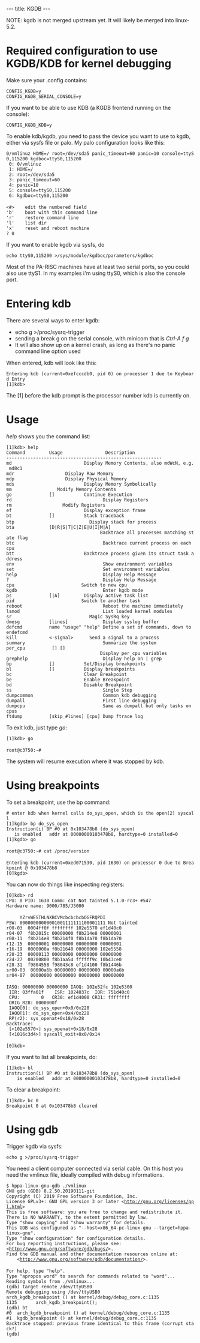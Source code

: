 ---
title: KGDB
---

NOTE: kgdb is not merged upstream yet. It will likely be merged into linux-5.2.

= Required configuration to use KGDB/KDB for kernel debugging =
Make sure your .config contains:

 CONFIG_KGDB=y
 CONFIG_KGDB_SERIAL_CONSOLE=y

If you want to be able to use KDB (a KGDB frontend running on the console):

 CONFIG_KGDB_KDB=y

To enable kdb/kgdb, you need to pass the device you want to use to kgdb, either via sysfs file or palo. My palo configuration looks like this:

 0/vmlinuz HOME=/ root=/dev/sda5 panic_timeout=60 panic=10 console=ttyS0,115200 kgdboc=ttyS0,115200
  0: 0/vmlinuz
  1: HOME=/
  2: root=/dev/sda5
  3: panic_timeout=60
  4: panic=10
  5: console=ttyS0,115200
  6: kgdboc=ttyS0,115200
 
 <#>    edit the numbered field
 'b'    boot with this command line
 'r'    restore command line
 'l'    list dir
 'x'    reset and reboot machine
 ? 0

If you want to enable kgdb via sysfs, do

 echo ttyS0,115200 >/sys/module/kgdboc/parameters/kgdboc

Most of the PA-RISC machines have at least two serial ports, so you could also use ttyS1. In my examples i'm using ttyS0, which is also the console port.

= Entering kdb =
There are several ways to enter kgdb:

* echo g >/proc/sysrq-trigger
* sending a break g on the serial console, with minicom that is ''Ctrl-A f g''
* It will also show up on a kernel crash, as long as there's no panic command line option used

When entered, kdb will look like this:

 Entering kdb (current=0xefcccdb0, pid 0) on processor 1 due to Keyboard Entry
 [1]kdb> 

The [1] before the kdb prompt is the processor number kdb is currently on.

= Usage =
''help'' shows you the command list:

 [1]kdb> help
 Command         Usage                Description
 ----------------------------------------------------------
 md              <vaddr>             Display Memory Contents, also mdWcN, e.g. md8c1
 mdr             <vaddr> <bytes>     Display Raw Memory
 mdp             <paddr> <bytes>     Display Physical Memory
 mds             <vaddr>             Display Memory Symbolically
 mm              <vaddr> <contents>  Modify Memory Contents
 go              [<vaddr>]           Continue Execution
 rd                                  Display Registers
 rm              <reg> <contents>    Modify Registers
 ef              <vaddr>             Display exception frame
 bt              [<vaddr>]           Stack traceback
 btp             <pid>               Display stack for process <pid>
 bta             [D|R|S|T|C|Z|E|U|I|M|A]
                                    Backtrace all processes matching state flag
 btc                                 Backtrace current process on each cpu
 btt             <vaddr>             Backtrace process given its struct task address
 env                                 Show environment variables
 set                                 Set environment variables
 help                                Display Help Message
 ?                                   Display Help Message
 cpu             <cpunum>            Switch to new cpu
 kgdb                                Enter kgdb mode
 ps              [<flags>|A]         Display active task list
 pid             <pidnum>            Switch to another task
 reboot                              Reboot the machine immediately
 lsmod                               List loaded kernel modules
 sr              <key>               Magic SysRq key
 dmesg           [lines]             Display syslog buffer
 defcmd          name "usage" "help" Define a set of commands, down to endefcmd
 kill            <-signal> <pid>     Send a signal to a process
 summary                             Summarize the system
 per_cpu         <sym> [<bytes>] [<cpu>]
                                    Display per_cpu variables
 grephelp                            Display help on | grep
 bp              [<vaddr>]           Set/Display breakpoints
 bl              [<vaddr>]           Display breakpoints
 bc              <bpnum>             Clear Breakpoint
 be              <bpnum>             Enable Breakpoint
 bd              <bpnum>             Disable Breakpoint
 ss                                  Single Step
 dumpcommon                          Common kdb debugging
 dumpall                             First line debugging 
 dumpcpu                             Same as dumpall but only tasks on cpus
 ftdump          [skip_#lines] [cpu] Dump ftrace log

To exit kdb, just type ''go'':

 [1]kdb> go
 
 root@c3750:~#

The system will resume execution where it was stopped by kdb.

= Using breakpoints =

To set a breakpoint, use the bp command:

 # enter kdb when kernel calls do_sys_open, which is the open(2) syscall
 [1]kgdb> bp do_sys_open 
 Instruction(i) BP #0 at 0x103478b8 (do_sys_open)
    is enabled   addr at 00000000103478b8, hardtype=0 installed=0
 [1]kgdb> go
 
 root@c3750:~# cat /proc/version
 
 Entering kdb (current=0xed071530, pid 1630) on processor 0 due to Breakpoint @ 0x103478b8
 [0]kgdb>

You can now do things like inspecting registers:

 [0]kdb> rd
 CPU: 0 PID: 1630 Comm: cat Not tainted 5.1.0-rc3+ #547
 Hardware name: 9000/785/J5000
 
      YZrvWESTHLNXBCVMcbcbcbcbOGFRQPDI
 PSW: 00000000000001001111111100001111 Not tainted
 r00-03  0004ff0f ffffffff 102e5570 ef1d40c0
 r04-07  f8b2015c 00000000 f8b214e8 00000001
 r08-11  f8b214e8 f8b214f0 f8b1da70 f8b1da70
 r12-15  00000001 00000000 00000000 00000001
 r16-19  0000000a f8b21648 00000000 102e5558
 r20-23  00000113 00000000 00000000 00000000
 r24-27  00200800 f8b1aa54 ffffff9c 10b43ce0
 r28-31  f9804558 f98043c8 ef1d4100 f8b1446b
 sr00-03  00000a6b 00000000 00000000 00000a6b
 sr04-07  00000000 00000000 00000000 00000000
 
 IASQ: 00000000 00000000 IAOQ: 102e52fc 102e5300
  IIR: 03ffa01f    ISR: 1024037c  IOR: 751d40c0
  CPU:        0   CR30: ef1d4000 CR31: ffffffff
  ORIG_R28: 0000000f
  IAOQ[0]: do_sys_open+0x0/0x228
  IAOQ[1]: do_sys_open+0x4/0x228
  RP(r2): sys_openat+0x18/0x28
 Backtrace:
  [<102e5570>] sys_openat+0x18/0x28
  [<1016c3d4>] syscall_exit+0x0/0x14
 
 [0]kdb>  

If you want to list all breakpoints, do:

 [1]kdb> bl
 Instruction(i) BP #0 at 0x103478b8 (do_sys_open)
     is enabled   addr at 00000000103478b8, hardtype=0 installed=0

To clear a breakpoint:

 [1]kdb> bc 0
 Breakpoint 0 at 0x103478b8 cleared

= Using gdb =

Trigger kgdb via sysfs:
 echo g >/proc/sysrq-trigger

You need a client computer connected via serial cable. On this host you need the vmlinux file, ideally compiled with debug informations.

 $ hppa-linux-gnu-gdb ./vmlinux 
 GNU gdb (GDB) 8.2.50.20190111-git
 Copyright (C) 2019 Free Software Foundation, Inc.
 License GPLv3+: GNU GPL version 3 or later <http://gnu.org/licenses/gpl.html>
 This is free software: you are free to change and redistribute it.
 There is NO WARRANTY, to the extent permitted by law.
 Type "show copying" and "show warranty" for details.
 This GDB was configured as "--host=x86_64-pc-linux-gnu --target=hppa-linux-gnu".
 Type "show configuration" for configuration details.
 For bug reporting instructions, please see:
 <http://www.gnu.org/software/gdb/bugs/>.
 Find the GDB manual and other documentation resources online at:
     <http://www.gnu.org/software/gdb/documentation/>.
 
 For help, type "help".
 Type "apropos word" to search for commands related to "word"...
 Reading symbols from ./vmlinux...
 (gdb) target remote /dev/ttyUSB0
 Remote debugging using /dev/ttyUSB0
 arch_kgdb_breakpoint () at kernel/debug/debug_core.c:1135
 1135		arch_kgdb_breakpoint();
 (gdb) bt
 #0  arch_kgdb_breakpoint () at kernel/debug/debug_core.c:1135
 #1  kgdb_breakpoint () at kernel/debug/debug_core.c:1135
 Backtrace stopped: previous frame identical to this frame (corrupt stack?)
 (gdb)